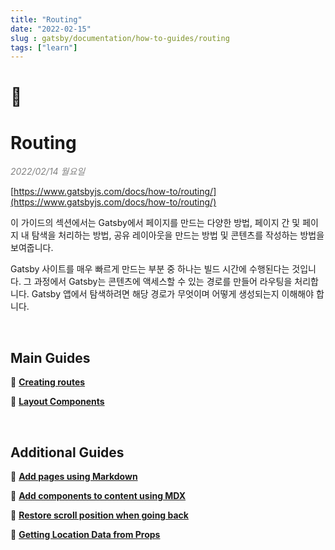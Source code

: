 ```yaml
---
title: "Routing"
date: "2022-02-15"
slug : gatsby/documentation/how-to-guides/routing
tags: ["learn"]
---
```


# 📙
# Routing

<div style="color:gray; font-style:italic;">2022/02/14 월요일</div>

[https://www.gatsbyjs.com/docs/how-to/routing/](https://www.gatsbyjs.com/docs/how-to/routing/)

이 가이드의 섹션에서는 Gatsby에서 페이지를 만드는 다양한 방법, 페이지 간 및 페이지 내 탐색을 처리하는 방법, 공유 레이아웃을 만드는 방법 및 콘텐츠를 작성하는 방법을 보여줍니다.

Gatsby 사이트를 매우 빠르게 만드는 부분 중 하나는 빌드 시간에 수행된다는 것입니다. 그 과정에서 Gatsby는 콘텐츠에 액세스할 수 있는 경로를 만들어 라우팅을 처리합니다. Gatsby 앱에서 탐색하려면 해당 경로가 무엇이며 어떻게 생성되는지 이해해야 합니다.

<br />

## Main Guides

📖 [**Creating routes**](https://www.gatsbyjs.com/docs/how-to/routing/creating-routes/)

📖 [**Layout Components** ](https://www.gatsbyjs.com/docs/how-to/routing/layout-components/)

<br />

## **Additional Guides**

📖 [**Add pages using Markdown**](https://www.gatsbyjs.com/docs/how-to/routing/adding-markdown-pages/)

📖 [**Add components to content using MDX**](https://www.gatsbyjs.com/docs/how-to/routing/mdx/)

📖 [**Restore scroll position when going back**](https://www.gatsbyjs.com/docs/how-to/routing/scroll-restoration/)

📖 [**Getting Location Data from Props**](https://www.gatsbyjs.com/docs/location-data-from-props/)
